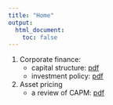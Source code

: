 ```yaml
---
title: "Home"
output:
  html_document:
    toc: false
---
```



1. Corporate finance: 
    - capital structure: [pdf](pdf/capital_structure.pdf)
    - investment policy: [pdf](pdf/investment_policy.pdf)
2. Asset pricing
    - a review of CAPM: [pdf](pdf/review_CAPM.pdf)   
